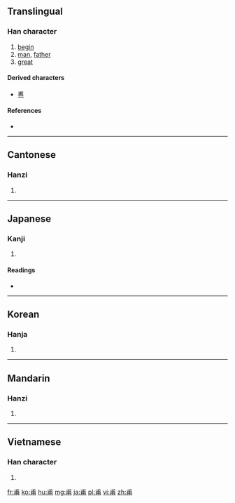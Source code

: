 {{also|叀}}
==Translingual==

===Han character===
{{Han char|rn=101|rad=用|as=02|sn=7|four=5322<sub>7</sub>|canj=戈十月 (IJB)}}

# [[begin]]
# [[man]], [[father]]
# [[great]]

====Derived characters====
{{rfc-header|Derived characters|lang=mul}}
* [[尃]]

====References====
* {{Han ref|kx=0756.020|dkj=21706|dj=1166.040|hdz=10020.010|uh=752B|ud=29995|bh=A86A|bd=43114}}

----

==Cantonese==

===Hanzi===
{{yue-hanzi|jyut=|y=fu2}}

# {{defn|lang=yue|sort=用02}}

----

==Japanese==

===Kanji===
{{ja-kanji|grade=|rs=用02}}

# {{defn|lang=ja|sort=用02}}

====Readings====
* {{ja-readings|on=[[ほ]] (ho), [[ふ]] (fu)|kun=[[はじめ]] (hajime), [[すけ]] (suke)|nanori=}}

----

==Korean==

===Hanja===
{{ko-hanja|hangeul=보|eumhun=|rv=bo|mr=po|y=po}}

# {{defn|lang=ko|sort=用02}}

----

==Mandarin==

===Hanzi===
{{cmn-hanzi|pin=[[fǔ]] ([[fu3]])|wg=fu<sup>3</sup>}}

# {{defn|lang=cmn|sort=用02}}

----

==Vietnamese==

===Han character===
{{vi-hantu|[[phủ]], [[bo]], [[bô]], [[bố]]|rs=用02}}

# {{defn|lang=vi|sort=用02}}

[[fr:甫]]
[[ko:甫]]
[[hu:甫]]
[[mg:甫]]
[[ja:甫]]
[[pl:甫]]
[[vi:甫]]
[[zh:甫]]